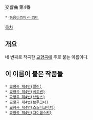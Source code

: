 交響曲 第4番

 * [[동음이의어·다의어]]

[[목차]]
== 개요 ==
네 번째로 작곡한 [[교향곡]]에 주로 붙는 이름이다.

== 이 이름이 붙은 작품들 ==
 * [[교향곡 제4번(말러)]]
 * [[교향곡 제4번(베토벤)]]
 * [[교향곡 제4번(브람스)]]
 * [[교향곡 제4번(브루크너)]]
 * [[교향곡 제4번(쇼스타코비치)]]
 * [[교향곡 제4번(차이콥스키)]]

